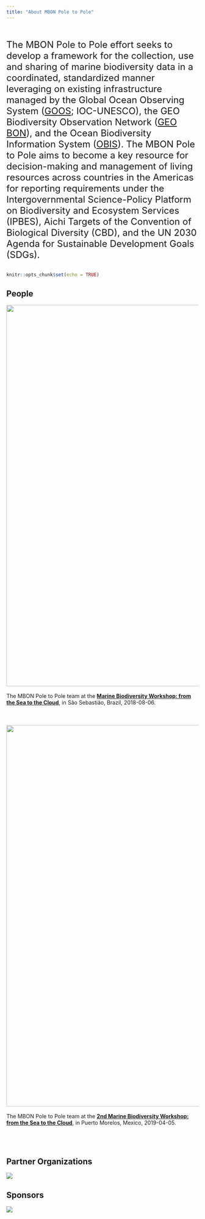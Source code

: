 ```yaml
---
title: "About MBON Pole to Pole"
---
```

<br>
<br>
<font size="5"> 
The MBON Pole to Pole effort seeks to develop a framework for the collection, use and sharing of marine biodiversity data in a coordinated, standardized manner leveraging on existing infrastructure managed by the Global Ocean Observing System ([GOOS](http://www.goosocean.org/); IOC-UNESCO), the GEO Biodiversity Observation Network ([GEO BON](https://geobon.org/)), and the Ocean Biodiversity Information System ([OBIS](http://iobis.org/)). The MBON Pole to Pole aims to become a key resource for decision-making and management of living resources across countries in the Americas for reporting requirements under the Intergovernmental Science-Policy Platform on Biodiversity and Ecosystem Services (IPBES), Aichi Targets of the Convention of Biological Diversity (CBD), and the UN 2030 Agenda for Sustainable Development Goals (SDGs).
</font>
<br>
<br>
```r
knitr::opts_chunk$set(echo = TRUE)
```
## **People**

<img width="1000px" src="images/P2P_group CebiMar.JPG"/>
<br>
<br>
The MBON Pole to Pole team at the [**Marine Biodiversity Workshop: from the Sea to the Cloud**](https://marinebon.github.io/p2p-brazil-workshop/), in São Sebastião, Brazil, 2018-08-06.
<br>
<br>
<br>
<br>
<img width="1000px" src="images/P2P_group Puerto Morelos.JPG"/>
<br>
<br>
The MBON Pole to Pole team at the [**2nd Marine Biodiversity Workshop: from the Sea to the Cloud**](https://marinebon.github.io/p2p-mexico-workshop/), in Puerto Morelos, Mexico, 2019-04-05.
<br>
<br>
<br>
<br>

## **Partner Organizations**
![](images/partner_orgs.jpg) 

## **Sponsors**
![](images/sponsors.jpg) 



